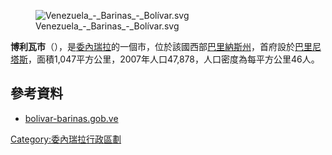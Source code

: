 [[Image:Venezuela_-_Barinas_-_Bolívar.svg|right]]

'''博利瓦市'''（{{lang-es|Municipio Bolívar}}），是[[委內瑞拉|委內瑞拉]]的一個市，位於該國西部[[巴里納斯州|巴里納斯州]]，首府設於[[巴里尼塔斯|巴里尼塔斯]]，面積1,047平方公里，2007年人口47,878，人口密度為每平方公里46人。

==參考資料==
*[https://web.archive.org/web/20080219011428/http://bolivar-barinas.gob.ve/portal-alcaldias/ bolivar-barinas.gob.ve] {{es icon}}

{{Venezuela-geo-stub}}
[[Category:委內瑞拉行政區劃|Category:委內瑞拉行政區劃]]